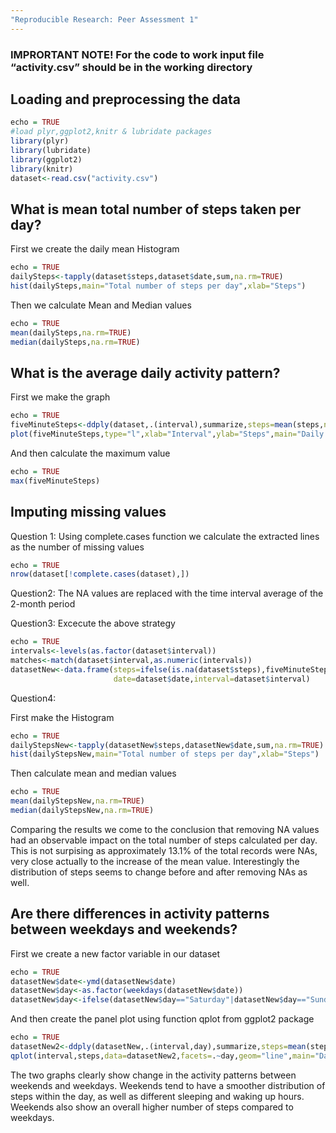 ```yaml
---
"Reproducible Research: Peer Assessment 1"
---
```


### IMPRORTANT NOTE! For the code to work input file "activity.csv" should be in the working directory

## Loading and preprocessing the data
```r
echo = TRUE
#load plyr,ggplot2,knitr & lubridate packages
library(plyr)
library(lubridate)
library(ggplot2)
library(knitr)
dataset<-read.csv("activity.csv")
```


## What is mean total number of steps taken per day?

First we create the daily mean Histogram

```r
echo = TRUE
dailySteps<-tapply(dataset$steps,dataset$date,sum,na.rm=TRUE)
hist(dailySteps,main="Total number of steps per day",xlab="Steps")
```

Then we calculate Mean and Median values

```r
echo = TRUE
mean(dailySteps,na.rm=TRUE)
median(dailySteps,na.rm=TRUE)
```
## What is the average daily activity pattern?

First we make the graph 

```r
echo = TRUE
fiveMinuteSteps<-ddply(dataset,.(interval),summarize,steps=mean(steps,na.rm=TRUE))
plot(fiveMinuteSteps,type="l",xlab="Interval",ylab="Steps",main="Daily Activity Pattern")
```

And then calculate the maximum value

```r
echo = TRUE
max(fiveMinuteSteps)
```

## Imputing missing values

Question 1: Using complete.cases function we calculate the extracted lines as the number of missing values

```r
echo = TRUE
nrow(dataset[!complete.cases(dataset),])
```

Question2: The NA values are replaced with the time interval average of the 2-month period

Question3: Excecute the above strategy

```r
echo = TRUE
intervals<-levels(as.factor(dataset$interval))
matches<-match(dataset$interval,as.numeric(intervals))
datasetNew<-data.frame(steps=ifelse(is.na(dataset$steps),fiveMinuteSteps$steps[matches],dataset$steps),
                       date=dataset$date,interval=dataset$interval)
```

Question4: 

First make the Histogram

```r
echo = TRUE
dailyStepsNew<-tapply(datasetNew$steps,datasetNew$date,sum,na.rm=TRUE)
hist(dailyStepsNew,main="Total number of steps per day",xlab="Steps")
```

Then calculate mean and median values

```r
echo = TRUE
mean(dailyStepsNew,na.rm=TRUE)
median(dailyStepsNew,na.rm=TRUE)
```

Comparing the results we come to the conclusion that removing NA values had an observable impact on the total number of steps calculated per day. This is not surpising as approximately 13.1% of the total records were NAs, very close actually to the increase of the mean value. Interestingly the distribution of steps seems to change before and after removing NAs as well.

## Are there differences in activity patterns between weekdays and weekends?

First we create a new factor variable in our dataset

```r
echo = TRUE
datasetNew$date<-ymd(datasetNew$date)
datasetNew$day<-as.factor(weekdays(datasetNew$date))
datasetNew$day<-ifelse(datasetNew$day=="Saturday"|datasetNew$day=="Sunday","weekend","weekday")
```

And then create the panel plot using function qplot from ggplot2 package

```r
echo = TRUE
datasetNew2<-ddply(datasetNew,.(interval,day),summarize,steps=mean(steps))
qplot(interval,steps,data=datasetNew2,facets=.~day,geom="line",main="Daily Activity Pattern")
```

The two graphs clearly show change in the activity patterns between weekends and weekdays. Weekends tend to have a smoother distribution of steps within the day, as well as different sleeping and waking up hours. Weekends also show an overall higher number of steps compared to weekdays. 
